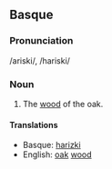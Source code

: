== Basque ==

===Pronunciation===
/ariski/, /hariski/

=== Noun ===

# The [[wood]] of the oak.

==== Translations ====
*Basque: [http://eu.wiktionary.org/wiki/harizki harizki]
*English: [[oak]] [[wood]]